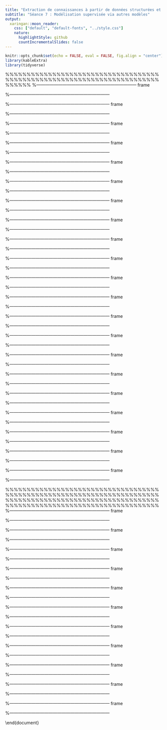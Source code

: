 ```yaml
---
title: "Extraction de connaissances à partir de données structurées et non structurées"
subtitle: "Séance 7 : Modélisation supervisée via autres modèles"
output: 
  xaringan::moon_reader:
    css: ["default", "default-fonts", "../style.css"]
    nature:
      highlightStyle: github
      countIncrementalSlides: false
---
```


```r
knitr::opts_chunk$set(echo = FALSE, eval = FALSE, fig.align = "center")
library(kableExtra)
library(tidyverse)
```


%%%%%%%%%%%%%%%%%%%%%%%%%%%%%%%%%%%%%%%%%%%%%%%%%%%%%%%%%%%%%%%%%%%%%%%%%%%%%%
\section{Arbres de d?cision}
\begin{frame}
  \tableofcontents[currentsection]
\end{frame}      

%--------------------------------------------------------------------- frame
\begin{frame}[fragile]{Arbres de d?cision}
\begin{itemize}
  - Arbres de d?cision

  - Exemple d'arbre

  - Construction de l'arbre

  - Id?e g?n?rale

  - Points importants

  - Algorithme CART
		\begin{itemize}
		  - Expansion
		  - \'Elagage
		\end{itemize}

  - Conclusion
\end{itemize}
\end{frame}
%--------------------------------------------------------------------- 

%--------------------------------------------------------------------- frame
\begin{frame}[fragile]{Arbres de d?cision}
\begin{itemize}
  - Classification supervis?e
		\begin{itemize}
		  - Classe d'affection $z_i$ connue pour chaque individu $x_i$
		  - Apprendre $f$ qui r?duit au maximum l'erreur dans $z_i = f(x_i) + \epsilon$
		  - Similaire ? la r?gression, mais variable ? expliquer qualitative
		  - R?utilisation de $f$ sur de nouveaux individus
		\end{itemize}

  - Statistiques (ex : CART, CHAID)
  - Apprentissage, Intelligence Artificielle (ex : ID3, C4.5)

  - R?sultats facilement interpr?tables, exploitables et r?utilisables

  - R?gle de d?cision : \textbf{SI \emph{condition} ALORS \emph{d?cision}}
  - Condition sur un ensemble de variables
\end{itemize}
\end{frame}
%--------------------------------------------------------------------- 

%--------------------------------------------------------------------- frame
\begin{frame}[fragile]{Exemple d'arbre de d?cision}
\centerline{\includegraphics[width=10cm,height=6.5cm]{exemple.pdf}}
\end{frame}
%--------------------------------------------------------------------- 

%--------------------------------------------------------------------- frame
\begin{frame}[fragile]{Construction de l'arbre}
\begin{itemize}
  - Description d'un arbre de d?cision
		\begin{itemize}
		  - N\oe ud de d?part comprenant tous les individus, appel? \emph{racine}
		  - N\oe ud interm?diaire (ou \emph{n\oe ud de d?cision}) correspondant ? une partie de la population
		  - Division des n\oe uds en deux \emph{fils} (ou plus selon la m?thode), selon un crit?re sur une variable
		  - N\oe ud terminal appel? \emph{feuille}
		  - Classement d'un individu selon le parcours dans l'arbre correspondant ? ses donn?es
		\end{itemize}

  - Deux phases dans la construction
		\begin{enumerate}
		  - Expansion : Obtention d'un arbre avec des feuilles le plus pur possible
		  - \'Elagage : Simplification de l'arbre dans un but de g?n?ralisation
		\end{enumerate}
\end{itemize}
\end{frame}
%--------------------------------------------------------------------- 

%--------------------------------------------------------------------- frame
\begin{frame}[fragile]{Id?e g?n?rale}
\begin{itemize}
  - Diviser r?cursivement et le plus efficacement possible chaque n\oe ud

  - Trois op?rateurs important
		\begin{itemize}
		  - D?cider si un n\oe ud est terminal ou non
				\begin{itemize}
				  - Tous les individus dans une m?me classe
				  - Erreur d'affectation raisonnable
				\end{itemize}
		  - S?lectionner une division ? un n\oe ud (donc un test)
				\begin{itemize}
				  - Al?atoirement
				  - Crit?res statistiques
				  - Crit?res IA
				\end{itemize}
		  - Affecter une classe ? une feuille
				\begin{itemize}
				  - Classe majoritaire
				  - Prise en compte du co?t ou du risque d'erreur
				\end{itemize}
		\end{itemize}

  - Crit?re de s?lection de variable ? utiliser
  - Crit?re de discrimination ? partir d'une variable
\end{itemize}
\end{frame}
%--------------------------------------------------------------------- 

%--------------------------------------------------------------------- frame
\begin{frame}[fragile]{Points importants}
\begin{itemize}
  - Qualit? de l'arbre jug? sur l'erreur de classification globale sur les donn?es d'apprentissage

  - Attention au sur-apprentissage (m?fions-nous du \emph{par c\oe ur})

  - \'Elagage de l'arbre
		\begin{itemize}
		  - Suppression des branches peu repr?sentatives et trop sp?cifiques
		  - Am?lioration des performances de g?n?ralisation des r?gles
		  - Crit?re d'?lagage ? d?finir
		\end{itemize}

  - R?gle de d?cision produite pour chaque feuille
		\centerline{SI \emph{i $\in$ feuille} ALORS \emph{$z_i$ = classe de la feuille}}

  - \emph{Support} : nombre d'individus v?rifiant la condition
  - \emph{Confiance} : pourcentage d'invidus v?rifant la conclusion
\end{itemize}
\end{frame}
%--------------------------------------------------------------------- 

%--------------------------------------------------------------------- frame
\begin{frame}[fragile]{Notation}
\begin{center}
	\begin{tabular}{lp{7cm}}
	$t$      & arbre \\
	$p$      & position (ou n\oe ud) \\
	$pj$     & fils de $p$ correspondant ? la $j$?me branche \\
	$k$      & classe (modalit? de la variable cible)\\
	$N(p)$   & Cardinal de l'ensemble des exemples associ? ? $p$\\
	$N(k/p)$ & Cardinal de l'ensemble des exemples associ? ? $p$ qui sont de classe $k$\\
	$P(k/p)$ & Proportion d'?l?ments de classe $k$ ? la position $p$\\ % = N(k/p)/N(p)
	\end{tabular}
\end{center}
\end{frame}
%--------------------------------------------------------------------- 

%--------------------------------------------------------------------- frame
\begin{frame}[fragile]{Pr?liminaire}
\begin{itemize}
  - D?finition
		\begin{eqnarray}
		  Entropie(p) &=& -\sum_{k=1}^s P(k/p) \times log(P(k/p)) \\
			Gini(p) 	  &=& 1 - \sum_{k=1}^s P(k/p)^2 \nonumber \\
				  	      &=& 2 \sum_{k < k'} P(k/p)P(k'/p) \nonumber \\
			Gain(p,test)&=& i(p) - \sum_{j=1}^n P_{pj} \times i(pj) \label{eq:gain}
	  \end{eqnarray}
	 \item Choix de l'entropie pour $i$
	 \item Gain repr?sentant la diff?rence entre l'entropie du n\oe ud p?re et les entropies des n\oe uds fils
	 \item Recherche ? chaque n\oe ud du test maximisant le gain
\end{itemize}
\end{frame}
%--------------------------------------------------------------------- 

%--------------------------------------------------------------------- frame
\begin{frame}[fragile]{Algorithme CART -- expansion}
\begin{itemize}
  - \'Echantillon d?coup? en deux ensembles (apprentissage $A$ pour expansion et test $T$ pour ?lagage)
  - Utilisation de la fonction de Gini (ou indice d'impuret? de Gini)

  - D?cider si un noeud est terminal 
		\begin{itemize}
		  - $Gini(p) \leq i_0$ ou $N(p) \leq n_0$
		  - $i_0$ et $n_0$ param?tres ? fixer
		\end{itemize}

  - S?lectionner un test ? un n\oe ud $p$
		\begin{itemize}
		  - $p1$ et $p2$ fils de $p$
		  - $Gain(p,test) = Gini(p) - (P_{p1} \times Gini(p1) + P_{p2} \times Gini(p2))$
		  - Choix de l'indice de Gini pour $i$ dans l'?quation \ref{eq:gain}
		\end{itemize}

  - Affecter une classe ? une feuille
		\begin{itemize}
		  - Classe majoritaire
		\end{itemize}
\end{itemize}
\end{frame}
%--------------------------------------------------------------------- 

%--------------------------------------------------------------------- frame
\begin{frame}[fragile]{Algorithme CART -- ?lagage}
\begin{itemize}
  - Utilisation de l'ensemble de test $T$ pour l'?lagage

  - Construction de la suite des arbres $t = t_0, \ldots, t_p$
		\begin{itemize}\footnotesize
		  - $t_0$ : arbre obtenu ? la fin de la phase d'expansion
		  - $t_r$ : arbre r?duit ? une feuille
		  - $t_{i+1}$ : arbre ?lagu? de $t_i$
		\end{itemize}

  - Construction de $t_{i+1}$ ? partir de $t_i$
		\begin{itemize}\footnotesize
		  - $\forall p$ de $t_i$, $u_p$ : sous-arbre de $t_i$ avec racine = $p$
		  - Calcul de $g(p) = \frac{\Delta_{app}(p)}{|u_p|-1}$ avec $\Delta_{app}(p) = \frac{MC(p) - MC(u_p)}{N(p)}$
		  - $\Delta_{app}(p)$ : variation d'erreur apparente sur $A$ avec $t$ ?lagu? en $p$
		  - $MC(p)$ et $MC(u_p)$ : nombre de mal-class?s de $A$ en $p$ et par $u_p$ resp.
		  - Choix de $p$ pour lequel $g(p)$ est minimal
		  - $t_{i+1}$ : ?lagu? de $t_i$ en $p = arg max_q g(q)$
		\end{itemize}

  - Choix final 
		\begin{itemize}\footnotesize
		  - Calcul de l'erreur apparente sur $T$ pour chaque arbre $t_i$
		  - Arbre avec l'erreur apparente minimale (estimation de l'erreur r?elle)
		\end{itemize}
\end{itemize}
\end{frame}
%--------------------------------------------------------------------- 

%--------------------------------------------------------------------- frame
\begin{frame}[fragile]{Algorithme CHAID}
\begin{itemize}
  - CHisquard Automatic Interaction Detection

  - Utilisation du $\chi^2$ ou du Tschuprow pour d?cider de la variable discriminante ? chaque n\oe ud
	$$ \chi^2 = \sum_{i=1}^p \sum_{j=1}^d \frac{(f_{ij} - f{i.}f_{.j})^2}{f_{i.}f_{.j}} $$
	$$ T = \sqrt{\frac{\chi^2}{n \sqrt{(p-1)(d-1)}}} $$

  - Pas de phase d'\'elagage : Limitation de la taille de l'arborescence

  - Fusion des n\oe uds fils ayant une distribution similaire
\end{itemize}
\end{frame}
%--------------------------------------------------------------------- 

%--------------------------------------------------------------------- frame
\begin{frame}[fragile]{Conclusion}
\begin{itemize}
  - Plusieurs m\'ethodes existent (CART, ID3, C4.5, C5.0, CHAID, \ldots)

  - R\'esultats (tr\`es) bons et exploitables dans la pratique
		\begin{itemize}
		  - Compr\'ehensible par tout utilisateur
		  - Traduction en terme de r\`egles de d\'ecision
		\end{itemize}

  - Tr\`es utilis\'e en Fouille de Donn\'ees

  - Possibilit\'e de pr\'edire aussi des variables quantitatives (arbres de r\'egression)
\end{itemize}
\end{frame}
%--------------------------------------------------------------------- 

%--------------------------------------------------------------------- frame
\begin{frame}[fragile]{Utilisation sous R}
Programme pr?sent dans le fichier \lstinline!exemple.R! dans le r?pertoire usuel.
\begin{itemize}\scriptsize
  - Chargement de la librairie \lstinline!rpart!
	 \lstinline!library(rpart)!

%  - Visualisation de la table de donn?es \cmd{kyphosis} pr?sente directement sous R
%	 \lstinline!kyphosis!
%
  - Cr?ation de l'arbre de d?cision
	 \lstinline!f = rpart(Kyphosis~Age+Number+Start,data=kyphosis)!

  - Affichage textuel de l'arbre
	 \lstinline!f!
  - Affichage visuel de l'arbre
	 \lstinline!plot(f, margin=0.05)!
	 \lstinline!text(f, use.n=T)!

  - Visualisation des d?tails de la construction de l'arbre
	 \lstinline!printcp(f)!
	 \lstinline!summary(f)!

  - Choix d'un autre ?lagage
	 \lstinline!f2 = prune(f, cp=0.15)!
	 \lstinline!plot(f2, margin=0.05)!
	 \lstinline!text(f2, use.n=T)!
\end{itemize}
\end{frame}
%--------------------------------------------------------------------- 

%--------------------------------------------------------------------- frame
\begin{frame}[fragile]{Exemple de mod?le simple}
\begin{itemize}
  - Niveau de salaire (plus ou moins de 50K\$) en fonction du nombre d'heures par semaine
	\tiny
\begin{lstlisting}
node), split, n, loss, yval, (yprob)
      * denotes terminal node

 1) root 48842 11687 less (0.76071823 0.23928177)  
   2) relationship=Not-in-family,Other-relative,Own-child,Unmarried 
   			26795  1748 less (0.93476395 0.06523605)  
     4) capital_gain< 7055.5 26324  1294 less (0.95084334 0.04915666) *
     5) capital_gain>=7055.5 471    17 more (0.03609342 0.96390658) *
   3) relationship=Husband,Wife 22047  9939 less (0.54919037 0.45080963)  
     6) education_num< 12.5 15429  5167 less (0.66511115 0.33488885)  
      12) capital_gain< 5095.5 14671  4423 less (0.69852089 0.30147911) *
      13) capital_gain>=5095.5 758    14 more (0.01846966 0.98153034) *
     7) education_num>=12.5 6618  1846 more (0.27893623 0.72106377) *
\end{lstlisting}
\end{itemize}
\end{frame}
%--------------------------------------------------------------------- 

%--------------------------------------------------------------------- frame
\begin{frame}[fragile]{Exemple de mod?le simple}
\begin{itemize}
  - Niveau de salaire (plus ou moins de 50K\$) en fonction du nombre d'heures par semaine
\begin{lstlisting}
Matrice de confusion
     less  more
  1 35278  5717
  2  1877  5970
  
Taux de mal class?s
15.55%
\end{lstlisting}
\end{itemize}
\end{frame}
%--------------------------------------------------------------------- 

%--------------------------------------------------------------------- frame
\begin{frame}[fragile]{Exemple de mod?le simple}
\begin{itemize}
  - Arbre de classification
\end{itemize}
\begin{center}
\includegraphics[scale=0.35]{adult_rpart_1.pdf}
\end{center}
\end{frame}
%--------------------------------------------------------------------- 

%--------------------------------------------------------------------- frame
\begin{frame}[fragile]{Exemple de mod?le simple}
\begin{itemize}
  - Repr?sentation visuelle de la validation crois?e
\end{itemize}
\begin{center}
\includegraphics[scale=0.35,angle=90]{adult_rpart_1_cp.pdf}
\end{center}
\end{frame}
%--------------------------------------------------------------------- 

%--------------------------------------------------------------------- frame
\begin{frame}[fragile]{Exemple de mod?le complet}
\begin{itemize}
  - Niveau de salaire (plus ou moins de 50K\$) en fonction du nombre d'heures par semaine
\begin{lstlisting}
Matrice de confusion
     less  more
  1 35479  3580
  2  1676  8107
    
Taux de mal class?s
10.77%
\end{lstlisting}
\end{itemize}
\end{frame}
%--------------------------------------------------------------------- 

%--------------------------------------------------------------------- frame
\begin{frame}[fragile]{Courbe ROC}
\begin{itemize}
  - Taux de vrai positif vs Taux de faux positif
\end{itemize}
\includegraphics[scale=0.35]{adult_rpart_ROC.pdf}
\end{frame}
%--------------------------------------------------------------------- 

%--------------------------------------------------------------------- frame
\begin{frame}[fragile]{Courbe Precision/Recall}
\begin{itemize}
  - Pr?cision (Nb de vrai positifs sur Nb positifs pr?dits) vs Taux de vrai positif
\end{itemize}
\includegraphics[scale=0.35]{adult_rpart_PrecRec.pdf}
\end{frame}
%--------------------------------------------------------------------- 

%--------------------------------------------------------------------- frame
\begin{frame}[fragile]{Courbe de \emph{performance}}
\begin{itemize}
  - Taux de vrai positifs vs Taux de pr?dictions positives
  - Pour 40 \% des positifs pr?dits, on 89.4 \% des positifs
\end{itemize}
\includegraphics[scale=0.35]{adult_rpart_Perf.pdf}
\end{frame}
%--------------------------------------------------------------------- 

%%%%%%%%%%%%%%%%%%%%%%%%%%%%%%%%%%%%%%%%%%%%%%%%%%%%%%%%%%%%%%%%%%%%%%%%%%%%%%%%%%%%%%%%%%%%%%%%%%%%%%%%%%%%%%%%%%%%%%%%%%%%%%%%%%%%%%%%%%%%%%%%
\section{Quelle m?thode ? Quelle mod?le ?}
\begin{frame}
  \tableofcontents[currentsection]
\end{frame}      

%--------------------------------------------------------------------- frame
\begin{frame}[fragile]{Meilleur mod?le en r?gression}
\begin{itemize}
  - R?gression lin?aire
		\begin{itemize}
		  - $R^2$ ajust? maximum (sur donn?es d'apprentissage)
		  - Crit?re $AIC$ minimum
		  - Variables avec $b_i$ significativement diff?rent de 0
		\end{itemize}

  - CART
		\begin{itemize}
		  - $R^2$ ajust? maximum (sur donn?es d'apprentissage)
		  - Arbre avec un nombre de n\oe uds minimal
		  - \'Elagage optimis? selon l'?volution du param?tre de complexit? 
		\end{itemize}
\end{itemize}
\end{frame}
%--------------------------------------------------------------------- 

%--------------------------------------------------------------------- frame
\begin{frame}[fragile] {Meilleur mod?le en classification}
\begin{itemize}
  - R?gression logistique
		\begin{itemize}
		  - Crit?re $AIC$ minimum
		  - Pourcentage de mal-class?s sur donn?es d'apprentissage minimum
		  - Variables avec $b_i$ significativement diff?rent de 0
		\end{itemize}

  - CART
		\begin{itemize}
		  - Pourcentage de mal-class?s sur donn?es d'apprentissage minimum
		  - Arbre avec un nombre de n\oe uds minimal
		  - \'Elagage optimis? selon l'?volution du param?tre de complexit? 
		\end{itemize}
\end{itemize}
\end{frame}
%--------------------------------------------------------------------- 

%--------------------------------------------------------------------- frame
\begin{frame}[fragile] {Comparaison de mod?les/m?thodes}
\begin{itemize}
  - En prenant toutes les donn?es
		\begin{itemize}
		  - Dans notre cas, CART meilleur que R?gression logistique
		  - Est-ce vrai ?
		  - Qu'en-est'il sur un autre jeu de donn?es ?
		\end{itemize}

  - Utilisation de 3 ?chantillons
		\begin{itemize}
		  - \emph{Apprentissage}: pour estimer les param?tres des mod?les
		  - \emph{Test} : pour choisir le meilleur mod?le
		  - \emph{Validation} : pour estimer la performance sur des donn?es futures
		\end{itemize}

  - N?cessit? de faire plusieurs tirages
\end{itemize}
\end{frame}
%--------------------------------------------------------------------- 

%--------------------------------------------------------------------- frame
\begin{frame}[fragile] {Utilisation de plusieurs ?chantillons}
\begin{itemize}
  - \'Echantillon Apprentissage $A$
  - \'Echantillon Test $T$
  - \'Echantillon Validation $V$

  - Proc?dure
		\begin{itemize}
		  - Construire les diff?rents mod?les ? partir de $A$
				\begin{itemize}
				  - Plusieurs m?thodes
				  - Plusieurs mod?les pour chaque m?thode
				\end{itemize}
		  - Pr?voir les valeurs de la variable cible pour l'?chantillon $T$ pour chaque mod?le
		  - Comparer les r?sultats avec les \emph{vraies} valeurs dans $T$
		
		  - Pr?voir les valeurs de la variable cible pour l'?chantillon $V$ pour chaque mod?le afin d'estimer le vrai pouvoir pr?dictif du mod?le choisi
		\end{itemize}
\end{itemize}
\end{frame}
%--------------------------------------------------------------------- 

%--------------------------------------------------------------------- frame
\begin{frame}[fragile] {Exemple de s?lection de mod?le}
\begin{itemize}
  - Cr?ation des trois ?chantillons $A$, $T$ et $V$
\begin{lstlisting}
                A     T     V
Effectifs   24415 12251 12176
Proportions    50    25    25
\end{lstlisting}

  - V?rification de la r?partition de la variable cible dans les ?chantillons
\begin{lstlisting}
     less more   less more
A   18557 5858     76   24
T    9324 2927     76   24
V    9274 2902     76   24
\end{lstlisting}
\end{itemize}
\end{frame}
%--------------------------------------------------------------------- 


%--------------------------------------------------------------------- frame
\begin{frame}[fragile] {Exemple de s?lection de mod?le}
\begin{itemize}
  - R?gression logistique
\begin{lstlisting}
Sur donn?es d'apprentissage A : 14.7% de mal-class?s

         less  more
  FALSE 17291  2330
  TRUE   1266  3528

sur donn?es de test T : 15.4% de mal-class?s
        less more
  FALSE 8624 1184
  TRUE   700 1743
\end{lstlisting}
\end{itemize}
\end{frame}
%--------------------------------------------------------------------- 

%--------------------------------------------------------------------- frame
\begin{frame}[fragile] {Exemple de s?lection de mod?le}
\begin{itemize}
  - R?gression logistique
\begin{lstlisting}
Sur donn?es d'apprentissage A : 12.8% de mal-class?s

     less  more
  1 17647  2219
  2   910  3639
  
sur donn?es de test T : 14.2% de mal-class?s

    less more
  1 8760 1174
  2  564 1753
\end{lstlisting}
\end{itemize}
\end{frame}
%--------------------------------------------------------------------- 

%--------------------------------------------------------------------- frame
\begin{frame}[fragile] {Exemple de s?lection de mod?le}
\begin{itemize}
  - Comparaison des deux m?thodes : courbe ROC
\end{itemize}
\includegraphics[scale=0.35]{adult_comp_ROC.pdf}
\end{frame}
%--------------------------------------------------------------------- 

%--------------------------------------------------------------------- frame
\begin{frame}[fragile] {Exemple de s?lection de mod?le}
\begin{itemize}
  - Comparaison des deux m?thodes : courbe Precision/Recall
\end{itemize}
\includegraphics[scale=0.35]{adult_comp_PrecRec.pdf}
\end{frame}
%--------------------------------------------------------------------- 

%--------------------------------------------------------------------- frame
\begin{frame}[fragile] {Exemple de s?lection de mod?le}
\begin{itemize}
  - Comparaison des deux m?thodes : courbe Performances
\end{itemize}
\includegraphics[scale=0.35]{adult_comp_Perf.pdf}
\end{frame}
%--------------------------------------------------------------------- 

%--------------------------------------------------------------------- frame
\begin{frame}[fragile] {Exemple de s?lection de mod?le}
\begin{itemize}
  - Validation sur l'?chantillon $V$
\begin{lstlisting}
R?gression logistique : 15.0% de mal class?s

        less more
  FALSE 8582 1140
  TRUE   692 1762

Arbre de classification CART : 13.8% de mal-class?s
   
    less more
  1 8716 1128
  2  558 1774
\end{lstlisting}
\end{itemize}
\end{frame}
%--------------------------------------------------------------------- 


\end{document}

